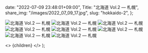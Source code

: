 
  date: "2022-07-09 23:48:01+09:00",
  Title: "北海道 Vol.2 ― 札幌",
  share_img: "/images/2022_07_09_17.jpg",
  slug: "hokkaido-2",
};

![北海道 Vol.2 ― 札幌](/images/2022_07_09_10.jpg)
![北海道 Vol.2 ― 札幌](/images/2022_07_09_11.jpg)
![北海道 Vol.2 ― 札幌](/images/2022_07_09_12.jpg)
![北海道 Vol.2 ― 札幌](/images/2022_07_09_13.jpg)
![北海道 Vol.2 ― 札幌](/images/2022_07_09_14.jpg)
![北海道 Vol.2 ― 札幌](/images/2022_07_09_15.jpg)
![北海道 Vol.2 ― 札幌](/images/2022_07_09_16.jpg)
![北海道 Vol.2 ― 札幌](/images/2022_07_09_17.jpg)

  <>
    <Head>
      <title>{meta.Title} | 異郷好実</title>
    </Head>
    <PostLayout meta={meta}>{children}</PostLayout>
  </>
);
